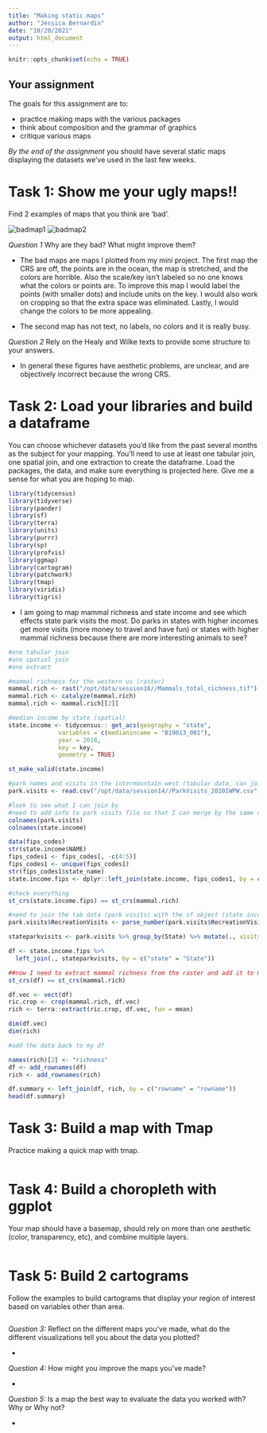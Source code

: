 ```yaml
---
title: "Making static maps"
author: "Jessica Bernardin"
date: "10/20/2021"
output: html_document
---
```


```r
knitr::opts_chunk$set(echo = TRUE)
```


## Your assignment

The goals for this assignment are to:

- practice making maps with the various packages
- think about composition and the grammar of graphics
- critique various maps

_By the end of the assignment_ you should have several static maps displaying the datasets we've used in the last few weeks.

# Task 1: Show me your ugly maps!!
Find 2 examples of maps that you think are 'bad'. 

![badmap1](miniproject_badmap.png)
![badmap2](watershed_badmap.png)


_Question 1_ Why are they bad? What might improve them? 

- The bad maps are maps I plotted from my mini project.  The first map the CRS are off, the points are in the ocean, the map is stretched, and the colors are horrible.  Also the scale/key isn't labeled so no one knows what the colors or points are.  To improve this map I would label the points (with smaller dots) and include units on the key.  I would also work on cropping so that the extra space was eliminated.  Lastly, I would change the colors to be more appealing.

- The second map has not text, no labels, no colors and it is really busy.

_Question 2_ Rely on the Healy and Wilke texts to provide some structure to your answers.

- In general these figures have aesthetic problems, are unclear, and are objectively incorrect because the wrong CRS.

# Task 2: Load your libraries and build a dataframe
You can choose whichever datasets you'd like from the past several months as the subject for your mapping. You'll need to use at least one tabular join, one spatial join, and one extraction to create the dataframe. Load the packages, the data, and make sure everything is projected here. Give me a sense for what you are hoping to map.

```r

library(tidycensus)
library(tidyverse)
library(pander)
library(sf)
library(terra)
library(units)
library(purrr)
library(sp)
library(profvis)
library(ggmap)
library(cartogram)
library(patchwork)
library(tmap)
library(viridis)
library(tigris)

```

- I am going to map mammal richness and state income and see which effects state park visits the most.  Do parks in states with higher incomes get more visits (more money to travel and have fun) or states with higher mammal richness because there are more interesting animals to see?

```r

#one tabular join
#one spatial join
#one extract

#mammal richness for the western us (raster)
mammal.rich <- rast("/opt/data/session16//Mammals_total_richness.tif")
mammal.rich <- catalyze(mammal.rich)
mammal.rich <- mammal.rich[[2]]

#median income by state (spatial)
state.income <- tidycensus:: get_acs(geography = "state", 
              variables = c(medianincome = "B19013_001"),
              year = 2018,
              key = key,
              geometry = TRUE)

st_make_valid(state.income)

#park names and visits in the intermountain west (tabular data, can join by state)
park.visits <- read.csv("/opt/data/session14//ParkVisits_2020IWPW.csv", skip = 3)

#look to see what I can join by
#need to add info to park visits file so that I can merge by the same name
colnames(park.visits)
colnames(state.income)

data(fips_codes)
str(state.income$NAME)
fips_codes1 <- fips_codes[, -c(4:5)]
fips_codes1 <- unique(fips_codes1)
str(fips_codes1$state_name)
state.income.fips <- dplyr::left_join(state.income, fips_codes1, by = c("NAME" = "state_name"))

#check everything
st_crs(state.income.fips) == st_crs(mammal.rich)

#need to join the tab data (park visits) with the sf object (state income)
park.visits$RecreationVisits <- parse_number(park.visits$RecreationVisits)

stateparkvisits <- park.visits %>% group_by(State) %>% mutate(., visits_by_state = sum(RecreationVisits, na.rm = TRUE)) %>% distinct(., State, .keep_all = TRUE)

df <- state.income.fips %>% 
  left_join(., stateparkvisits, by = c("state" = "State"))

##now I need to extract mammal richness from the raster and add it to my new dataframe
st_crs(df) == st_crs(mammal.rich)

df.vec <- vect(df)
ric.crop <- crop(mammal.rich, df.vec)
rich <- terra::extract(ric.crop, df.vec, fun = mean)

dim(df.vec)
dim(rich)

#add the data back to my df

names(rich)[2] <- "richness"
df <- add_rownames(df)
rich <- add_rownames(rich)

df.summary <- left_join(df, rich, by = c("rowname" = "rowname"))
head(df.summary)
```


# Task 3: Build a map with Tmap
Practice making a quick map with tmap. 

```r

```





# Task 4: Build a choropleth with ggplot
Your map should have a basemap, should rely on more than one aesthetic (color, transparency, etc), and combine multiple layers.

```r





```



# Task 5: Build 2 cartograms
Follow the examples to build cartograms that display your region of interest based on variables other than area.

```r

```




_Question 3:_ Reflect on the different maps you've made, what do the different visualizations tell you about the data you plotted?

- 

_Question 4:_ How might you improve the maps you've made?

- 

_Question 5:_ Is a map the best way to evaluate the data you worked with? Why or Why not?

- 

